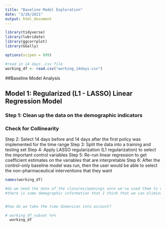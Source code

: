 ```yaml
---
title: "Baseline Model Exploration"
date: "3/26/2021"
output: html_document
---
```


```r
library(tidyverse)
library(lubridate)
library(ggcorrplot)
library(GGally)

options(scipen = 999)

#read in 14 days .csv file
working_df <- read.csv("working_14days.csv")
```



##Baseline Model Analysis

## Model 1: Regularized (L1 - LASSO) Linear Regression Model



### Step 1: Clean up the data on the demographic indicators

### Check for Collinearity

Step 2: Select 14 days before and 14 days after the first policy was implemented for the time range
Step 3: Split the data into a training and testing set
Step 4: Apply LASSO regularization (L1 regularization) to select the important control variables 
Step 5: Re-run linear regression to get coefficient estimates on the variables that are interpretable
Step 6: After the control-only baseline model was run, then the user would be able to select the non-pharmaceutical interventions that they want 




```r

names(working_df)

#do we need the date of the closures/openings once we've used them to create the binary variables?
#there is some demographic information that I think that we can eliminate as well


#how do we take the time dimension into account?

# working_df_subset %>% 
  working_df

```








